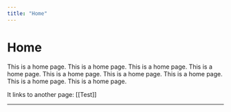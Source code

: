 ```yaml
---
title: "Home"
---
```


# Home

This is a home page. This is a home page. This is a home page. This is a home page. This is a home page. This is a home page. This is a home page. This is a home page. This is a home page. 

It links to another page: [[Test]]

---